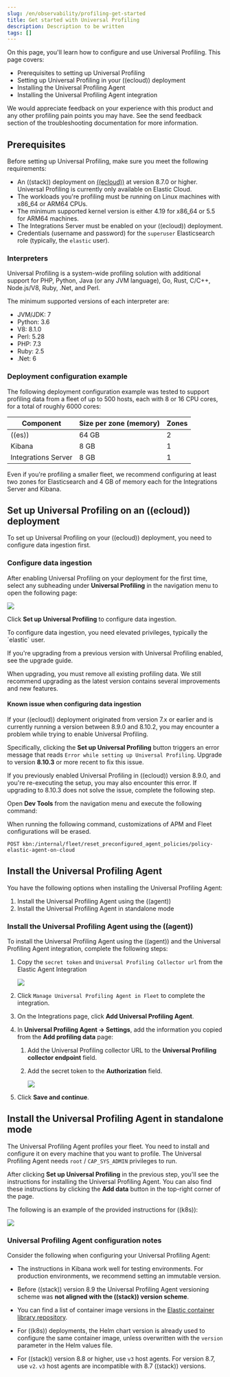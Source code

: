 ```yaml
---
slug: /en/observability/profiling-get-started
title: Get started with Universal Profiling
description: Description to be written
tags: []
---
```


<div id="profiling-get-started"></div>

On this page, you'll learn how to configure and use Universal Profiling. This page covers:

* Prerequisites to setting up Universal Profiling
* Setting up Universal Profiling in your ((ecloud)) deployment
* Installing the Universal Profiling Agent
* Installing the Universal Profiling Agent integration

We would appreciate feedback on your experience with this product and any other profiling pain points you may have.
See the <DocLink slug="/en/observability/profiling-troubleshooting" section="send-feedback">send feedback</DocLink> section of the troubleshooting documentation for more information.

<div id="profiling-prereqs"></div>

## Prerequisites

Before setting up Universal Profiling, make sure you meet the following requirements:

* An ((stack)) deployment on [((ecloud))](http://cloud.elastic.co) at version 8.7.0 or higher. Universal Profiling is currently only available on Elastic Cloud.
* The workloads you're profiling must be running on Linux machines with x86_64 or ARM64 CPUs.
* The minimum supported kernel version is either 4.19 for x86_64 or 5.5 for ARM64 machines.
* The Integrations Server must be enabled on your ((ecloud)) deployment.
* Credentials (username and password) for the `superuser` Elasticsearch role (typically, the `elastic` user).

<div id="profiling-prereqs-interpreters"></div>

### Interpreters

Universal Profiling is a system-wide profiling solution with additional support for PHP, Python, Java (or any JVM language), Go, Rust, C/C++, Node.js/V8, Ruby, .Net, and Perl.

The minimum supported versions of each interpreter are:

* JVM/JDK: 7
* Python: 3.6
* V8: 8.1.0
* Perl: 5.28
* PHP: 7.3
* Ruby: 2.5
* .Net: 6

<div id="profiling-prereqs-config-example"></div>

### Deployment configuration example

The following deployment configuration example was tested to support profiling data from a fleet of up to 500 hosts, each with 8 or 16 CPU cores, for a total of roughly 6000 cores:

| Component | Size per zone (memory) | Zones |
|---|---|---|
| ((es)) | 64 GB | 2 |
| Kibana | 8 GB | 1 |
| Integrations Server | 8 GB | 1 |

Even if you're profiling a smaller fleet, we recommend configuring at least two zones for Elasticsearch and 4 GB of memory each for the Integrations Server and Kibana.

<div id="profiling-set-up-on-cloud"></div>

## Set up Universal Profiling on an ((ecloud)) deployment

To set up Universal Profiling on your ((ecloud)) deployment, you need to <DocLink slug="/en/observability/profiling-get-started" section="configure-data-ingestion">configure data ingestion</DocLink> first.

<div id="profiling-configure-data-ingestion"></div>

### Configure data ingestion

After enabling Universal Profiling on your deployment for the first time, select any subheading under **Universal Profiling** in the navigation menu to open the following page:

![](images/profiling-setup-popup.png)

Click **Set up Universal Profiling** to configure data ingestion.

<DocCallOut title="Note">
To configure data ingestion, you need elevated privileges, typically the `elastic` user.
</DocCallOut>

If you're upgrading from a previous version with Universal Profiling enabled, see the <DocLink slug="/en/observability/profiling-upgrade">upgrade guide</DocLink>.

<DocCallOut title="Important" color="warning">
When upgrading, you must remove all existing profiling data.
We still recommend upgrading as the latest version contains several improvements and new features.
</DocCallOut>

<div id="profiling-upgrade-known-issues"></div>

#### Known issue when configuring data ingestion

If your ((ecloud)) deployment originated from version 7.x or earlier and is currently running a version between 8.9.0 and 8.10.2, you may encounter a problem while trying to enable Universal Profiling.

Specifically, clicking the **Set up Universal Profiling** button triggers an error message that reads `Error while setting up Universal Profiling`.
Upgrade to version **8.10.3** or more recent to fix this issue.

If you previously enabled Universal Profiling in ((ecloud)) version 8.9.0, and you're re-executing the setup, you may also encounter
this error. If upgrading to 8.10.3 does not solve the issue, complete the following step.

Open **Dev Tools** from the navigation menu and execute the following command:

<DocCallOut title="Warning" color="warning">
When running the following command, customizations of APM and Fleet configurations will be erased.
</DocCallOut>

```console
POST kbn:/internal/fleet/reset_preconfigured_agent_policies/policy-elastic-agent-on-cloud
```

<div id="profiling-install-profiling-agent"></div>

## Install the Universal Profiling Agent
You have the following options when installing the Universal Profiling Agent:

1. <DocLink slug="/en/observability/profiling-get-started" section="install-the-universal-profiling-agent-using-the-((agent))">Install the Universal Profiling Agent using the ((agent))</DocLink>
1. <DocLink slug="/en/observability/profiling-get-started" section="install-the-universal-profiling-agent-in-standalone-mode">Install the Universal Profiling Agent in standalone mode</DocLink>

<div id="profiling-install-agent-elastic-agent"></div>

### Install the Universal Profiling Agent using the ((agent))

To install the Universal Profiling Agent using the ((agent)) and the Universal Profiling Agent integration, complete the following steps:

1. Copy the `secret token` and `Universal Profiling Collector url` from the Elastic Agent Integration

    ![](images/profiling-elastic-agent.png)

1. Click `Manage Universal Profiling Agent in Fleet` to complete the integration.
1. On the Integrations page, click **Add Universal Profiling Agent**.
1. In **Universal Profiling Agent → Settings**, add the information you copied from the **Add profiling data** page:
    1. Add the Universal Profiling collector URL to the **Universal Profiling collector endpoint** field.
    1. Add the secret token to the **Authorization** field.

        ![](images/profililing-elastic-agent-creds.png)

1. Click **Save and continue**.

<div id="profiling-install-agent-standalone"></div>

## Install the Universal Profiling Agent in standalone mode

The Universal Profiling Agent profiles your fleet. You need to install and configure it on every machine that you want to profile.
The Universal Profiling Agent needs  `root` / `CAP_SYS_ADMIN` privileges to run.

After clicking **Set up Universal Profiling** in the previous step, you'll see the instructions for installing the Universal Profiling Agent.
You can also find these instructions by clicking the **Add data** button in the top-right corner of the page.

The following is an example of the provided instructions for ((k8s)):

![](images/profiling-k8s-hostagent.png)

<div id="profiling-agent-config-notes"></div>

### Universal Profiling Agent configuration notes

Consider the following when configuring your Universal Profiling Agent:

* The instructions in Kibana work well for testing environments. For production environments, we recommend setting an immutable version.

* Before ((stack)) version 8.9 the Universal Profiling Agent versioning scheme was **not aligned with the ((stack)) version scheme**.

* You can find a list of container image versions in the
    [Elastic container library repository](https://container-library.elastic.co/r/observability/profiling-agent).

* For ((k8s)) deployments, the Helm chart version is already used to configure the same container image, unless
    overwritten with the `version` parameter in the Helm values file.

* For ((stack)) version 8.8 or higher, use `v3` host agents. For version 8.7, use `v2`. `v3` host agents are incompatible with 8.7 ((stack)) versions.

